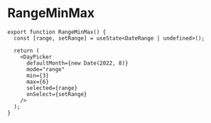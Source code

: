 
# RangeMinMax



<RangeMinMax />

```tsx
export function RangeMinMax() {
  const [range, setRange] = useState<DateRange | undefined>();

  return (
    <DayPicker
      defaultMonth={new Date(2022, 8)}
      mode="range"
      min={3}
      max={6}
      selected={range}
      onSelect={setRange}
    />
  );
}
```

